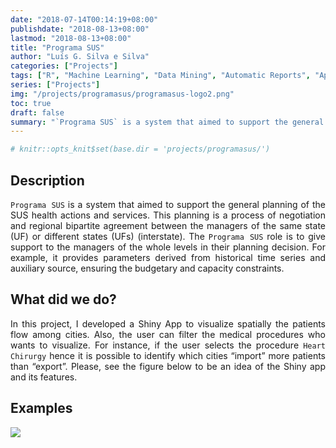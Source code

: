 ```yaml
---
date: "2018-07-14T00:14:19+08:00"
publishdate: "2018-08-13+08:00"
lastmod: "2018-08-13+08:00"
title: "Programa SUS"
author: "Luís G. Silva e Silva"
categories: ["Projects"]
tags: ["R", "Machine Learning", "Data Mining", "Automatic Reports", "Applied Statistics"]
series: ["Projects"]
img: "/projects/programasus/programasus-logo2.png"
toc: true
draft: false
summary: "`Programa SUS` is a system that aimed to support the general planning of the SUS health actions and services. This planning is a process of negotiation and regional bipartite agreement between the managers of the same state (UF) or different states (UFs) (interstate). The `Programa SUS` role is to give support to the managers of the whole levels in their planning decision. For example, it provides parameters derived from historical time series and auxiliary source, ensuring the budgetary and capacity constraints."
---
```


```r
# knitr::opts_knit$set(base.dir = 'projects/programasus/')
```

## Description
<div style="text-align: justify">

`Programa SUS` is a system that aimed to support the general planning of the SUS health actions and services. This planning is a process of negotiation and regional bipartite agreement between the managers of the same state (UF) or different states (UFs) (interstate). The `Programa SUS` role is to give support to the managers of the whole levels in their planning decision. For example, it provides parameters derived from historical time series and auxiliary source, ensuring the budgetary and capacity constraints.

## What did we do?

In this project, I developed a Shiny App to visualize spatially the patients flow among cities. Also, the user can filter the medical procedures who wants to visualize. For instance, if the user selects the procedure `Heart Chirurgy` hence it is possible to identify which cities "import" more patients than "export". Please, see the figure below to be an idea of the Shiny app and its features.

## Examples
![](/projects/programasus/programasus.png)






















